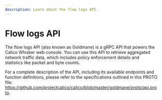 ```yaml
---
description: Learn about the flow logs API.
---
```


# Flow logs API

The flow logs API (also known as Goldmane) is a gRPC API that powers the Calico Whisker web console.
You can use this API to retrieve aggregated network traffic data, which includes policy enforcement details and statistics like packet and byte counts.

For a complete description of the API, including its available endpoints and function definitions, please refer to the specifications outlined in this PROTO file: https://github.com/projectcalico/calico/blob/master/goldmane/proto/api.proto.

